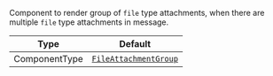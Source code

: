Component to render group of `file` type attachments, when there are multiple `file` type attachments in message.

| Type          | Default                                                                      |
| ------------- | ---------------------------------------------------------------------------- |
| ComponentType | [`FileAttachmentGroup`](../../../../ui-components/file-attachment-group.mdx) |

